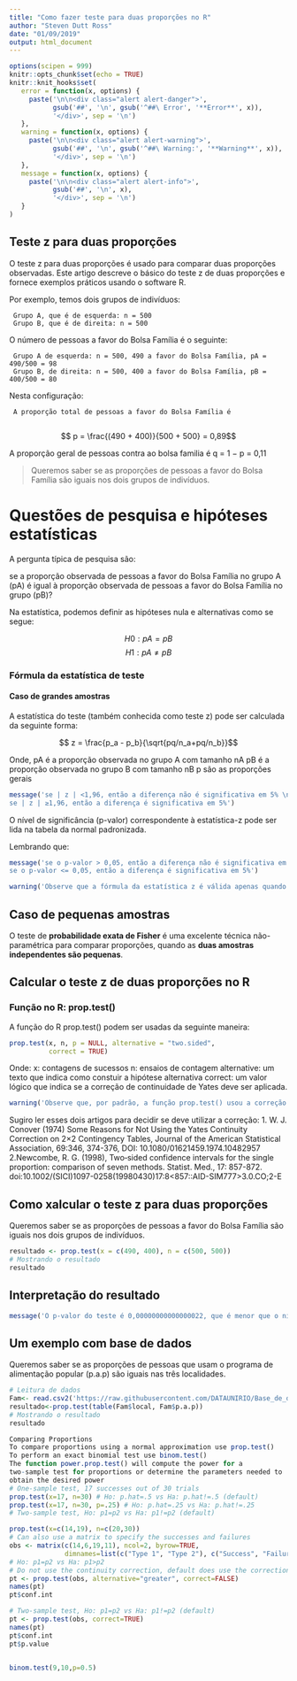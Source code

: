 ```yaml
---
title: "Como fazer teste para duas proporções no R"
author: "Steven Dutt Ross"
date: "01/09/2019"
output: html_document
---
```


```r
options(scipen = 999)
knitr::opts_chunk$set(echo = TRUE)
knitr::knit_hooks$set(
   error = function(x, options) {
     paste('\n\n<div class="alert alert-danger">',
           gsub('##', '\n', gsub('^##\ Error', '**Error**', x)),
           '</div>', sep = '\n')
   },
   warning = function(x, options) {
     paste('\n\n<div class="alert alert-warning">',
           gsub('##', '\n', gsub('^##\ Warning:', '**Warning**', x)),
           '</div>', sep = '\n')
   },
   message = function(x, options) {
     paste('\n\n<div class="alert alert-info">',
           gsub('##', '\n', x),
           '</div>', sep = '\n')
   }
)
```

## Teste z para duas proporções

O teste z para duas proporções é usado para comparar duas proporções observadas. Este artigo descreve o básico do teste z de duas proporções e fornece exemplos práticos usando o software R.

Por exemplo, temos dois grupos de indivíduos:

     Grupo A, que é de esquerda: n = 500
     Grupo B, que é de direita: n = 500

O número de pessoas a favor do Bolsa Família é o seguinte:

     Grupo A de esquerda: n = 500, 490 a favor do Bolsa Família, pA = 490/500 = 98
     Grupo B, de direita: n = 500, 400 a favor do Bolsa Família, pB = 400/500 = 80

Nesta configuração:

     A proporção total de pessoas a favor do Bolsa Família é 
     
$$ p = \frac{(490 + 400)}{500 + 500} = 0,89$$

A proporção geral de pessoas contra ao bolsa familia é q = 1 − p = 0,11

> Queremos saber se as proporções de pessoas a favor do Bolsa Família são iguais nos dois grupos de indivíduos.

# Questões de pesquisa e hipóteses estatísticas

A pergunta típica de pesquisa são:

se a proporção observada de pessoas a favor do Bolsa Família no grupo A (pA) é igual à proporção observada de pessoas a favor do Bolsa Família no grupo (pB)?

Na estatística, podemos definir as hipóteses nula e alternativas como se segue:

$$H0: pA = pB$$
$$H1: pA \neq pB$$

### Fórmula da estatística de teste
#### Caso de grandes amostras

A estatística do teste (também conhecida como teste z) pode ser calculada da seguinte forma:

$$ z = \frac{p_a - p_b}{\sqrt{pq/n_a+pq/n_b}}$$

Onde,
pA é a proporção observada no grupo A com tamanho nA
pB é a proporção observada no grupo B com tamanho nB
p são as proporções gerais


```r
message('se | z | <1,96, então a diferença não é significativa em 5% \n
se | z | ≥1,96, então a diferença é significativa em 5%')
```

O nível de significância (p-valor) correspondente à estatística-z pode ser lida na tabela da normal padronizada.

Lembrando que:

```r
message('se o p-valor > 0,05, então a diferença não é significativa em 5% \n
se o p-valor <= 0,05, então a diferença é significativa em 5%')
```


```r
warning('Observe que a fórmula da estatística z é válida apenas quando o tamanho da amostra (n) é grande o suficiente. nAp, nAq, nBp e nBq devem ser maiores que 5.')

```

## Caso de pequenas amostras

O teste de **probabilidade exata de Fisher** é uma excelente técnica não-paramétrica para comparar proporções, quando as **duas amostras independentes são pequenas**.

## Calcular o teste z de duas proporções no R

### Função no R: prop.test()

A função do R prop.test() podem ser usadas da seguinte maneira:

```r
prop.test(x, n, p = NULL, alternative = "two.sided",
          correct = TRUE)
```

Onde: 
x: contagens de sucessos
n: ensaios de contagem
alternative: um texto que indica como constuir a hipótese alternativa
correct: um valor lógico que indica se a correção de continuidade de Yates deve ser aplicada. 

```r
warning('Observe que, por padrão, a função prop.test() usou a correção de continuidade de Yates. Se você não deseja a correção, use o argumento adicional correct = FALSE na função prop.test().(Esta opção deve ser definida como FALSE para tornar o teste matematicamente equivalente ao teste z não corrigido de uma proporção.)')

```

Sugiro ler esses dois artigos para decidir se deve utilizar a correção:
1. W. J. Conover (1974) Some Reasons for Not Using the Yates Continuity Correction on 2×2 Contingency Tables, Journal of the American Statistical Association, 69:346, 374-376, DOI: 10.1080/01621459.1974.10482957 
2.Newcombe, R. G. (1998), Two‐sided confidence intervals for the single proportion: comparison of seven methods. Statist. Med., 17: 857-872. doi:10.1002/(SICI)1097-0258(19980430)17:8<857::AID-SIM777>3.0.CO;2-E

## Como xalcular o teste z para duas proporções

Queremos saber se as proporções de pessoas a favor do Bolsa Família são iguais nos dois grupos de indivíduos.

```r
resultado <- prop.test(x = c(490, 400), n = c(500, 500))
# Mostrando o resultado
resultado
```

## Interpretação do resultado

```r

message('O p-valor do teste é 0,00000000000000022, que é menor que o nível de significância alfa = 0,05. Podemos concluir que a proporção  de pessoas a favor do Bolsa Família é significativamente diferente nos dois grupos.')

```


## Um exemplo com base de dados

Queremos saber se as proporções de pessoas que usam o programa de alimentação popular (p.a.p) são iguais nas três localidades.

```r
# Leitura de dados
Fam<- read.csv2('https://raw.githubusercontent.com/DATAUNIRIO/Base_de_dados/master/Fam%C3%ADlias.csv',header = TRUE)
resultado<-prop.test(table(Fam$local, Fam$p.a.p))
# Mostrando o resultado
resultado
```



```r
Comparing Proportions
To compare proportions using a normal approximation use prop.test()
To perform an exact binomial test use binom.test()
The function power.prop.test() will compute the power for a
two-sample test for proportions or determine the parameters needed to
obtain the desired power
# One-sample test, 17 successes out of 30 trials
prop.test(x=17, n=30) # Ho: p.hat=.5 vs Ha: p.hat!=.5 (default)
prop.test(x=17, n=30, p=.25) # Ho: p.hat=.25 vs Ha: p.hat!=.25
# Two-sample test, Ho: p1=p2 vs Ha: p1!=p2 (default)

prop.test(x=c(14,19), n=c(20,30))
# Can also use a matrix to specify the successes and failures
obs <- matrix(c(14,6,19,11), ncol=2, byrow=TRUE,
              dimnames=list(c("Type 1", "Type 2"), c("Success", "Failure")))
# Ho: p1=p2 vs Ha: p1>p2
# Do not use the continuity correction, default does use the correction
pt <- prop.test(obs, alternative="greater", correct=FALSE)
names(pt)
pt$conf.int

# Two-sample test, Ho: p1=p2 vs Ha: p1!=p2 (default)
pt <- prop.test(obs, correct=TRUE)
names(pt)
pt$conf.int
pt$p.value


binom.test(9,10,p=0.5)
```


